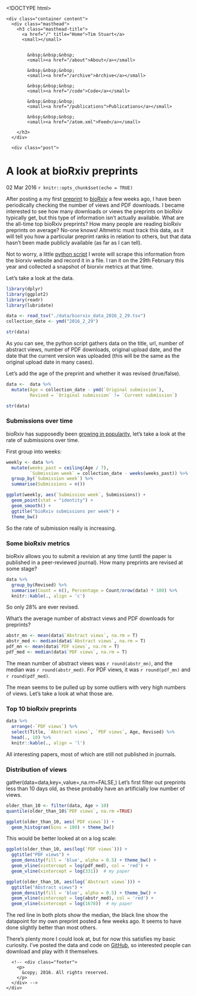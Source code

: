 <!DOCTYPE html>
<html xmlns="http://www.w3.org/1999/xhtml" xml:lang="en" lang="en-us">

  <head>
  <link href="http://gmpg.org/xfn/11" rel="profile">
  <meta http-equiv="content-type" content="text/html; charset=utf-8">

  <!-- Enable responsiveness on mobile devices-->
  <meta name="viewport" content="width=device-width, initial-scale=1.0, maximum-scale=1">

  <title>
    
      A look at bioRxiv preprints &middot; Tim Stuart
    
  </title>

  <!-- CSS -->
  <link rel="stylesheet" href="/public/css/poole.css">
  <link rel="stylesheet" href="/public/css/syntax.css">

  <!-- Icons -->
  <link rel="apple-touch-icon-precomposed" sizes="144x144" href="/public/apple-touch-icon-precomposed.png">
  <link rel="shortcut icon" href="/public/favicon.ico">

  <!-- RSS -->
  <link rel="alternate" type="application/rss+xml" title="RSS" href="/atom.xml">
</head>

  <script>
  (function(i,s,o,g,r,a,m){i['GoogleAnalyticsObject']=r;i[r]=i[r]||function(){
  (i[r].q=i[r].q||[]).push(arguments)},i[r].l=1*new Date();a=s.createElement(o),
  m=s.getElementsByTagName(o)[0];a.async=1;a.src=g;m.parentNode.insertBefore(a,m)
  })(window,document,'script','//www.google-analytics.com/analytics.js','ga');

  ga('create', 'UA-54133406-1', 'auto');
  ga('send', 'pageview');

</script>


  <body>

    <div class="container content">
      <div class="masthead">
        <h3 class="masthead-title">
          <a href="/" title="Home">Tim Stuart</a>
          <small></small>

          
            &nbsp;&nbsp;&nbsp;
            <small><a href="/about">About</a></small>
          
            &nbsp;&nbsp;&nbsp;
            <small><a href="/archive">Archive</a></small>
          
            &nbsp;&nbsp;&nbsp;
            <small><a href="/code">Code</a></small>
          
            &nbsp;&nbsp;&nbsp;
            <small><a href="/publications">Publications</a></small>
          
            &nbsp;&nbsp;&nbsp;
            <small><a href="/atom.xml">Feed</a></small>
          
        </h3>
      </div>

      <div class="post">
  <h1 class="post-title">A look at bioRxiv preprints</h1>
  <span class="post-date">02 Mar 2016</span>
  ```r
knitr::opts_chunk$set(echo = TRUE)
```

After posting a my first [preprint](http://biorxiv.org/content/early/2016/02/21/039511) to [bioRxiv](http://biorxiv.org/) a few weeks ago, I have been periodically checking the number of views and PDF downloads. I became interested to see how many downloads or views the preprints on bioRxiv typically get, but this type of information isn't actually available. What are the all-time top bioRxiv preprints? How many people are  reading bioRxiv preprints on average? No-one knows! Altmetric must track this data, as it will tell you how a particular preprint ranks in relation to others, but that data hasn't been made publicly available (as far as I can tell).

Not to worry, a little [python script](https://github.com/timoast/biorxivData/blob/master/scrape_biorxiv.py) I wrote will scrape this information from the biorxiv website and record it in a file. I ran it on the 29th February this year and collected a snapshot of biorxiv metrics at that time.

Let's take a look at the data.

```r
library(dplyr)
library(ggplot2)
library(readr)
library(lubridate)

data <- read_tsv("./data/biorxiv_data_2016_2_29.tsv")
collection_date <- ymd("2016_2_29")

str(data)
```

As you can see, the python script gathers data on the title, url, number of abstract views, number of PDF downloads, original upload date, and the date that the current version was uploaded (this will be the same as the original upload date in many cases).

Let's add the age of the preprint and whether it was revised (true/false).

```r
data <-  data %>%
  mutate(Age = collection_date - ymd(`Original submission`),
         Revised = `Original submission` != `Current submission`)

str(data)
```

### Submissions over time

bioRxiv has supposedly been [growing in popularity](https://quantixed.wordpress.com/2015/12/11/white-label-the-growth-of-biorxiv/), let's take a look at the rate of submissions over time.

First group into weeks:

```r
weekly <- data %>%
  mutate(weeks_past = ceiling(Age / 7),
         `Submission week` = collection_date - weeks(weeks_past)) %>%
  group_by(`Submission week`) %>%
  summarise(Submissions = n())

ggplot(weekly, aes(`Submission week`, Submissions)) +
  geom_point(stat = "identity") +
  geom_smooth() +
  ggtitle("bioRxiv submissions per week") +
  theme_bw()
```

So the rate of submission really is increasing.

### Some bioRxiv metrics

bioRxiv allows you to submit a revision at any time (until the paper is published in a peer-reviewed journal). How many preprints are revised at some stage?

```r
data %>%
  group_by(Revised) %>%
  summarise(Count = n(), Percentage = Count/nrow(data) * 100) %>%
  knitr::kable(., align = 'c')
```

So only 28% are ever revised.

What's the average number of abstract views and PDF downloads for preprints?

```r
abstr_mn <- mean(data$`Abstract views`, na.rm = T)
abstr_med <- median(data$`Abstract views`, na.rm = T)
pdf_mn <- mean(data$`PDF views`, na.rm = T)
pdf_med <- median(data$`PDF views`, na.rm = T)
```

The mean number of abstract views was `r round(abstr_mn)`, and the median was `r round(abstr_med)`. For PDF views, it was `r round(pdf_mn)` and `r round(pdf_med)`.

The mean seems to be pulled up by some outliers with very high numbers of views. Let's take a look at what those are.

### Top 10 bioRxiv preprints

```r
data %>%
  arrange(-`PDF views`) %>%
  select(Title, `Abstract views`, `PDF views`, Age, Revised) %>%
  head(., 10) %>%
  knitr::kable(., align = 'l')
```

All interesting papers, most of which are still not published in journals.

### Distribution of views
gather(data=data,key=,value=,na.rm=FALSE,)
Let's first filter out preprints less than 10 days old, as these probably have an artificially low number of views.

```r
older_than_10 <- filter(data, Age > 10)
quantile(older_than_10$`PDF views`, na.rm =TRUE)

ggplot(older_than_10, aes(`PDF views`)) +
  geom_histogram(bins = 100) + theme_bw()
```

This would be better looked at on a log scale:

```r
ggplot(older_than_10, aes(log(`PDF views`))) +
  ggtitle("PDF views") +
  geom_density(fill = 'blue', alpha = 0.5) + theme_bw() +
  geom_vline(xintercept = log(pdf_med), col = 'red') +
  geom_vline(xintercept = log(331))  # my paper
```

```r
ggplot(older_than_10, aes(log(`Abstract views`))) +
  ggtitle("Abstract views") +
  geom_density(fill = 'blue', alpha = 0.5) + theme_bw() +
  geom_vline(xintercept = log(abstr_med), col = 'red') +
  geom_vline(xintercept = log(1678))  # my paper
```

The red line in both plots show the median, the black line show the datapoint for my own preprint posted a few weeks ago. It seems to have done slightly better than most others.

There's plenty more I could look at, but for now this satisfies my basic curiosity. I've posted the data and code on [GitHub](https://github.com/timoast/biorxivData), so interested people can download and play with it themselves.

</div>


      <!-- <div class="footer">
        <p>
          &copy; 2016. All rights reserved.
        </p>
      </div> -->
    </div>

  </body>
</html>

